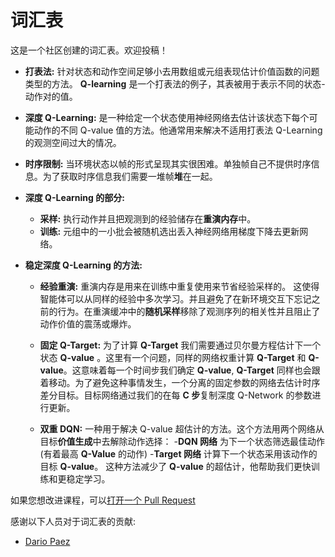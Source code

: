 # 词汇表

这是一个社区创建的词汇表。欢迎投稿！

- **打表法:** 针对状态和动作空间足够小去用数组或元组表现估计价值函数的问题类型的方法。
**Q-learning** 是一个打表法的例子，其表被用于表示不同的状态-动作对的值。
- **深度 Q-Learning:** 是一种给定一个状态使用神经网络去估计该状态下每个可能动作的不同 Q-value 值的方法。他通常用来解决不适用打表法 Q-Learning 的观测空间过大的情况。

- **时序限制:** 当环境状态以帧的形式呈现其实很困难。单独帧自己不提供时序信息。为了获取时序信息我们需要一堆帧**堆**在一起。
- **深度 Q-Learning 的部分:**
  - **采样:** 执行动作并且把观测到的经验储存在**重演内存**中。
  - **训练:** 元组中的一小批会被随机选出丢入神经网络用梯度下降去更新网络。
  
- **稳定深度 Q-Learning 的方法:**
  - **经验重演:** 重演内存是用来在训练中重复使用来节省经验采样的。
  这使得智能体可以从同样的经验中多次学习。并且避免了在新环境交互下忘记之前的行为。在重演缓冲中的**随机采样**移除了观测序列的相关性并且阻止了动作价值的震荡或爆炸。

  - **固定 Q-Target:** 为了计算 **Q-Target** 我们需要通过贝尔曼方程估计下一个状态 **Q-value** 。这里有一个问题，同样的网络权重计算 **Q-Target** 和 **Q-value**。这意味着每一个时间步我们确定 **Q-value**,  **Q-Target** 同样也会跟着移动。为了避免这种事情发生，一个分离的固定参数的网络去估计时序差分目标。目标网络通过我们的在每 **C 步**复制深度 Q-Network 的参数进行更新。
  
  - **双重 DQN:** 一种用于解决 Q-value 超估计的方法。这个方法用两个网络从目标**价值生成**中去解除动作选择：
     -**DQN 网络** 为下一个状态筛选最佳动作(有着最高 **Q-Value** 的动作)
     -**Target 网络** 计算下一个状态采用该动作的 目标 **Q-value**。
     这种方法减少了 **Q-value** 的超估计，他帮助我们更快训练和更稳定学习。 

如果您想改进课程，可以[打开一个 Pull Request](https://github.com/huggingface/deep-rl-class/pulls)

感谢以下人员对于词汇表的贡献:

- [Dario Paez](https://github.com/dario248)
